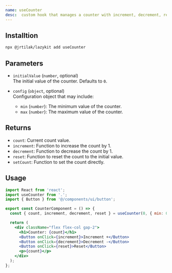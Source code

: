 ```yaml
---
name: useCounter
desc:  custom hook that manages a counter with increment, decrement, reset, and setCount functionalities.
---
```



<CodePreview methodName="useCounter"/>

## Installtion

```bash
npx @jrtilak/lazykit add useCounter
```

## Parameters

- `initialValue` (`number`, optional)  
  The initial value of the counter. Defaults to `0`.

- `config` (`object`, optional)  
  Configuration object that may include:
  - `min` (`number`): The minimum value of the counter.
  - `max` (`number`): The maximum value of the counter.

## Returns

- `count`: Current count value.
- `increment`: Function to increase the count by 1.
- `decrement`: Function to decrease the count by 1.
- `reset`: Function to reset the count to the initial value.
- `setCount`: Function to set the count directly.

## Usage


```jsx
import React from 'react';
import useCounter from '.';
import { Button } from '@/components/ui/button';

export const CounterComponent = () => {
  const { count, increment, decrement, reset } = useCounter(0, { min: 0, max: 10 });

  return (
    <div className="flex flex-col gap-2">
      <h1>Counter: {count}</h1>
      <Button onClick={increment}>Increment +</Button>
      <Button onClick={decrement}>Decrement -</Button>
      <Button onClick={reset}>Reset</Button>
      <p>{count}</p>
    </div>
  );
};
```
<ComponentPreview>
  <Examples.CounterComponent/>
</ComponentPreview>
